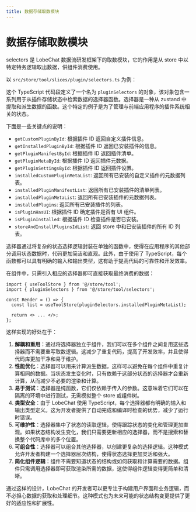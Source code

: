 ```yaml
---
title: 数据存储取数模块
---
```


# 数据存储取数模块

selectors 是 LobeChat 数据流研发框架下的取数模块，它的作用是从 store 中以特定特务逻辑取出数据，供组件消费使用。

以 `src/store/tool/slices/plugin/selectors.ts` 为例：

这个 TypeScript 代码段定义了一个名为 `pluginSelectors` 的对象，该对象包含一系列用于从插件存储状态中检索数据的选择器函数。选择器是一种从 zustand 中提取和派生数据的函数。这个特定的例子是为了管理与前端应用程序的插件系统相关的状态。

下面是一些关键点的说明：

- `getCustomPluginById`: 根据插件 ID 返回自定义插件信息。
- `getInstalledPluginById`: 根据插件 ID 返回已安装插件的信息。
- `getPluginManifestById`: 根据插件 ID 返回插件清单。
- `getPluginMetaById`: 根据插件 ID 返回插件元数据。
- `getPluginSettingsById`: 根据插件 ID 返回插件设置。
- `installedCustomPluginMetaList`: 返回所有已安装的自定义插件的元数据列表。
- `installedPluginManifestList`: 返回所有已安装插件的清单列表。
- `installedPluginMetaList`: 返回所有已安装插件的元数据列表。
- `installedPlugins`: 返回所有已安装插件的列表。
- `isPluginHasUI`: 根据插件 ID 确定插件是否有 UI 组件。
- `isPluginInstalled`: 根据插件 ID 检查插件是否已安装。
- `storeAndInstallPluginsIdList`: 返回 store 中和已安装插件的所有 ID 列表。

选择器通过将复杂的状态选择逻辑封装在单独的函数中，使得在应用程序的其他部分调用状态数据时，代码更加简洁和直观。此外，由于使用了 TypeScript，每个函数都可以具有明确的输入和输出类型，这有助于提高代码的可靠性和开发效率。

在组件中，只需引入相应的选择器即可直接获取最终消费的数据：

```tsx | pure
import { useToolStore } from '@/store/tool';
import { pluginSelectors } from '@/store/tool/selectors';

const Render = () => {
  const list = useToolStore(pluginSelectors.installedPluginMetaList);

  return <> ... </>;
};
```

这样实现的好处在于：

1. **解耦和重用**：通过将选择器独立于组件，我们可以在多个组件之间复用这些选择器而不需要重写取数逻辑。这减少了重复代码，提高了开发效率，并且使得代码库更加干净和易于维护。
2. **性能优化**：选择器可以用来计算派生数据，这样可以避免在每个组件中重复计算相同的数据。当状态发生变化时，只有依赖于这部分状态的选择器才会重新计算，从而减少不必要的渲染和计算。
3. **易于测试**：选择器是纯函数，它们仅依赖于传入的参数。这意味着它们可以在隔离的环境中进行测试，无需模拟整个 store 或组件树。
4. **类型安全**：由于 LobeChat 使用 TypeScript，每个选择器都有明确的输入和输出类型定义。这为开发者提供了自动完成和编译时检查的优势，减少了运行时错误。
5. **可维护性**：选择器集中了状态的读取逻辑，使得跟踪状态的变化和管理更加直观。如果状态结构发生变化，我们只需要更新相应的选择器，而不是搜索和替换整个代码库中的多个位置。
6. **可组合性**：选择器可以组合其他选择器，以创建更复杂的选择逻辑。这种模式允许开发者构建一个选择器层次结构，使得状态选择更加灵活和强大。
7. **简化组件逻辑**：组件不需要知道状态的结构或如何获取和计算需要的数据。组件只需调用选择器即可获取渲染所需的数据，这使得组件逻辑变得更简单和清晰。

通过这样的设计，LobeChat 的开发者可以更专注于构建用户界面和业务逻辑，而不必担心数据的获取和处理细节。这种模式也为未来可能的状态结构变更提供了更好的适应性和扩展性。
